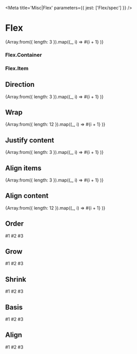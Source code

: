 

<Meta title='Misc|Flex' parameters={{ jest: ['Flex/spec'] }} />

# Flex

<Preview>
  <Story name='Default'>
    <Flex.Container>
      <Tile elevation={1}>
        {Array.from({ length: 3 }).map((_, i) =>
          <Flex.Item key={i}>
            <Tile elevation={1}>#{i + 1}</Tile>
          </Flex.Item>
        )}
      </Tile>
    </Flex.Container>
  </Story>
</Preview>

### Flex.Container

<Props of={Flex.Container} />


### Flex.Item

<Props of={Flex.Item} />

## Direction

<Preview>
  <Story name='Direction'>
    <Flex.Container direction='row-reverse'>
      <Tile elevation={1}>
        {Array.from({ length: 3 }).map((_, i) =>
          <Flex.Item key={i}>
            <Tile elevation={1}>#{i + 1}</Tile>
          </Flex.Item>
        )}
      </Tile>
    </Flex.Container>
  </Story>
</Preview>

## Wrap

<Preview>
  <Story name='Wrap'>
    <Flex.Container wrap='wrap'>
      <Tile elevation={1}>
        {Array.from({ length: 12 }).map((_, i) =>
          <Flex.Item key={i}>
            <Tile elevation={1}>#{i + 1}</Tile>
          </Flex.Item>
        )}
      </Tile>
    </Flex.Container>
  </Story>
</Preview>

## Justify content

<Preview>
  <Story name='Justify Content'>
    <Flex.Container justifyContent='space-around'>
      <Tile elevation={1}>
        {Array.from({ length: 3 }).map((_, i) =>
          <Flex.Item key={i}>
            <Tile elevation={1}>#{i + 1}</Tile>
          </Flex.Item>
        )}
      </Tile>
    </Flex.Container>
  </Story>
</Preview>

## Align items

<Preview>
  <Story name='Align Items'>
    <Flex.Container alignItems='flex-end'>
      <Tile elevation={1}>
        {Array.from({ length: 3 }).map((_, i) =>
          <Flex.Item key={i}>
            <Tile elevation={1} style={{ height: i * 100 }}>#{i + 1}</Tile>
          </Flex.Item>
        )}
      </Tile>
    </Flex.Container>
  </Story>
</Preview>

## Align content

<Preview>
  <Story name='Align Content'>
    <Flex.Container wrap='wrap' alignContent='flex-end'>
      <Tile elevation={1} style={{ minHeight: 400 }}>
        {Array.from({ length: 12 }).map((_, i) =>
          <Flex.Item key={i}>
            <Tile elevation={1}>#{i + 1}</Tile>
          </Flex.Item>
        )}
      </Tile>
    </Flex.Container>
  </Story>
</Preview>

## Order

<Preview>
  <Story name='Order'>
    <Flex.Container>
      <Tile elevation={1}>
        <Flex.Item>
          <Tile elevation={1}>#1</Tile>
        </Flex.Item>
        <Flex.Item order={1}>
          <Tile elevation={1}>#2</Tile>
        </Flex.Item>
        <Flex.Item>
          <Tile elevation={1}>#3</Tile>
        </Flex.Item>
      </Tile>
    </Flex.Container>
  </Story>
</Preview>

## Grow

<Preview>
  <Story name='Grow'>
    <Flex.Container>
      <Tile elevation={1}>
        <Flex.Item>
          <Tile elevation={1}>#1</Tile>
        </Flex.Item>
        <Flex.Item grow={1}>
          <Tile elevation={1}>#2</Tile>
        </Flex.Item>
        <Flex.Item>
          <Tile elevation={1}>#3</Tile>
        </Flex.Item>
      </Tile>
    </Flex.Container>
  </Story>
</Preview>

## Shrink

<Preview>
  <Story name='Shrink'>
    <Flex.Container>
      <Tile elevation={1}>
        <Flex.Item>
          <Tile elevation={1}>#1</Tile>
        </Flex.Item>
        <Flex.Item shrink={1}>
          <Tile elevation={1} style={{ width: '100%' }}>#2</Tile>
        </Flex.Item>
        <Flex.Item>
          <Tile elevation={1}>#3</Tile>
        </Flex.Item>
      </Tile>
    </Flex.Container>
  </Story>
</Preview>

## Basis

<Preview>
  <Story name='Basis'>
    <Flex.Container>
      <Tile elevation={1}>
        <Flex.Item>
          <Tile elevation={1}>#1</Tile>
        </Flex.Item>
        <Flex.Item basis='400px'>
          <Tile elevation={1}>#2</Tile>
        </Flex.Item>
        <Flex.Item>
          <Tile elevation={1}>#3</Tile>
        </Flex.Item>
      </Tile>
    </Flex.Container>
  </Story>
</Preview>

## Align

<Preview>
  <Story name='Align'>
    <Flex.Container alignItems='center'>
      <Tile elevation={1} style={{ minHeight: 400 }}>
        <Flex.Item>
          <Tile elevation={1}>#1</Tile>
        </Flex.Item>
        <Flex.Item align='flex-end'>
          <Tile elevation={1}>#2</Tile>
        </Flex.Item>
        <Flex.Item>
          <Tile elevation={1}>#3</Tile>
        </Flex.Item>
      </Tile>
    </Flex.Container>
  </Story>
</Preview>
